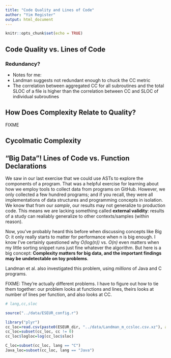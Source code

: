 ---
title: "Code Quality and Lines of Code"
author: "Yim Register"
output: html_document
---

```{r setup, include=FALSE}
knitr::opts_chunk$set(echo = TRUE)
```

## Code Quality vs. Lines of Code

### Redundancy?

- Notes for me:
- Landman suggests not redundant enough to chuck the CC metric
- The correlation between aggregated CC for all subroutines and the total SLOC of a file is higher than the correlation between CC and SLOC of individual subroutines


## How Does Complexity Relate to Quality?

FIXME

## Cycolmatic Complexity

## "Big Data"! Lines of Code vs. Function Declarations

We saw in our last exercise that we could use ASTs to explore the components of a program. That was a helpful exercise for learning about how we employ tools to collect data from programs on GitHub. However, we only collected a few hundred programs; and if you recall, they were all implementations of data structures and programming concepts in isolation. We know that from our *sample*, our results may not generalize to production code. This means we are lacking something called **external validity**: results of a study can realiably generalize to other contexts/samples (within reason). 

Now, you've probably heard this before when discussing concepts like Big O: it only really starts to matter for performance when n is big enough. I know I've certainly questioned why *O(log(n))* vs. *O(n)* even matters when my little sorting snippet runs just fine whatever the algorithm. But here is a big concept: **Complexity matters for big data, and the important findings may be undetectable on toy problems**.

Landman et al. also investigated this problem, using *millions* of Java and C programs. 


FIXME: They're actually different problems. I have to figure out how to tie them together: our problem looks at functions and lines, theirs looks at number of lines per function, and also looks at CC.

```{r}
# lang,cc,sloc

source("../data/ESEUR_config.r")

library("plyr")
cc_loc=read.csv(paste0(ESEUR_dir, "../data/Landman_m_ccsloc.csv.xz"), as.is=TRUE)
cc_loc=subset(cc_loc, cc != 0)
cc_loc$logloc=log(cc_loc$sloc)

C_loc=subset(cc_loc, lang == "C")
Java_loc=subset(cc_loc, lang == "Java")
```
